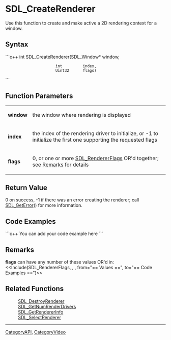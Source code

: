 <!-- pragma section-numbers off -->
<!-- pragma disable-camelcase -->

= SDL_CreateRenderer =
Use this function to create and make active a 2D rendering context for a window.


== Syntax ==
```c++
int SDL_CreateRenderer(SDL_Window* window,
                       int  	   index,
                       Uint32  	   flags)
```

== Function Parameters ==
{|
|'''window'''
|the window where rendering is displayed
|-
|'''index'''
|the index of the rendering driver to initialize, or -1 to initialize the first one supporting the requested flags
|-
|'''flags'''
|0, or one or more [[SDL_RendererFlags]] OR'd together; see [[#flags|Remarks]] for details
|}

== Return Value ==
0 on success, -1 if there was an error creating the renderer; call [[SDL_GetError]]() for more information.

== Code Examples ==
```c++
You can add your code example here
```

== Remarks ==
<span id="flags"></span> '''flags''' can have any number of these values OR'd in:
<<Include(SDL_RendererFlags, , , from="== Values ==", to="== Code Examples ==")>>

== Related Functions ==
:[[SDL_DestroyRenderer]]
:[[SDL_GetNumRenderDrivers]]
:[[SDL_GetRendererInfo]]
:[[SDL_SelectRenderer]]

----
[[CategoryAPI]], [[CategoryVideo]]
